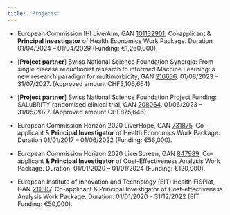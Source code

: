 ```yaml
---
title: "Projects"
---
```


-   European Commission IHI LiverAim, GAN [101132901](https://www.liveraim.eu/), Co-applicant & **Principal Investigator** of Health Economics Work Package. Duration 01/04/2024 -- 01/04/2029 (Funding: €1,260,000).

-   \[**Project partner**\] Swiss National Science Foundation Synergia: From single disease reductionist research to informed Machine Learning: a new research paradigm for multimorbidity, GAN [216636](https://data.snf.ch/grants/grant/216636). 01/08/2023 -- 31/07/2027. (Approved amount CHF3,106,664)

-   \[**Project partner**\] Swiss National Science Foundation Project Funding: SALuBRITY randomised clinical trial, GAN [208064](https://data.snf.ch/grants/grant/208064). 01/06/2023 -- 31/05/2027. (Approved amount CHF875,646)

-   European Commission Horizon 2020 LiverHope, GAN [731875](https://liverhope-h2020.eu/index_en), Co-applicant & **Principal Investigator** of Health Economics Work Package. Duration 01/01/2017 -- 01/06/2022 (Funding: €56,000).

-   European Commission Horizon 2020 LiverScreen, GAN [847989](https://www.liverscreen.eu/). Co-applicant **& Principal Investigator** of Cost-Effectiveness Analysis Work Package. Duration: 01/01/2020 -- 01/01/2024 (Funding: €120,000).

-   European Institute of Innovation and Technology (EIT) Health FiSPlat, GAN [211007](https://fisplat.com/about/). Co-applicant & Principal Investigator of Cost-effectiveness Analysis Work Package. Duration: 01/01/2020 -- 31/12/2022 (EIT Funding: €50,000).

